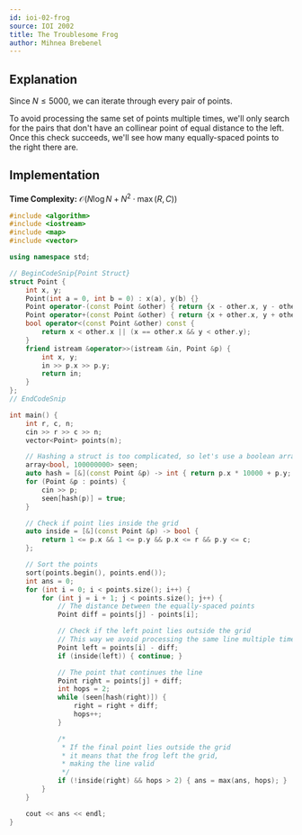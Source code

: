 ```yaml
---
id: ioi-02-frog
source: IOI 2002
title: The Troublesome Frog
author: Mihnea Brebenel
---
```


## Explanation

Since $N \le 5000$, we can iterate through every pair of points.

To avoid processing the same set of points multiple times, we'll only
search for the pairs that don't have an collinear point of equal distance to the left.
Once this check succeeds, we'll see how many equally-spaced points to the right there are.

## Implementation

**Time Complexity:** $\mathcal{O}(N \log N + N^2 \cdot \max(R, C))$

<LanguageSection>
<CPPSection>

```cpp
#include <algorithm>
#include <iostream>
#include <map>
#include <vector>

using namespace std;

// BeginCodeSnip{Point Struct}
struct Point {
	int x, y;
	Point(int a = 0, int b = 0) : x(a), y(b) {}
	Point operator-(const Point &other) { return {x - other.x, y - other.y}; }
	Point operator+(const Point &other) { return {x + other.x, y + other.y}; }
	bool operator<(const Point &other) const {
		return x < other.x || (x == other.x && y < other.y);
	}
	friend istream &operator>>(istream &in, Point &p) {
		int x, y;
		in >> p.x >> p.y;
		return in;
	}
};
// EndCodeSnip

int main() {
	int r, c, n;
	cin >> r >> c >> n;
	vector<Point> points(n);

	// Hashing a struct is too complicated, so let's use a boolean array
	array<bool, 100000000> seen;
	auto hash = [&](const Point &p) -> int { return p.x * 10000 + p.y; };
	for (Point &p : points) {
		cin >> p;
		seen[hash(p)] = true;
	}

	// Check if point lies inside the grid
	auto inside = [&](const Point &p) -> bool {
		return 1 <= p.x && 1 <= p.y && p.x <= r && p.y <= c;
	};

	// Sort the points
	sort(points.begin(), points.end());
	int ans = 0;
	for (int i = 0; i < points.size(); i++) {
		for (int j = i + 1; j < points.size(); j++) {
			// The distance between the equally-spaced points
			Point diff = points[j] - points[i];

			// Check if the left point lies outside the grid
			// This way we avoid processing the same line multiple times
			Point left = points[i] - diff;
			if (inside(left)) { continue; }

			// The point that continues the line
			Point right = points[j] + diff;
			int hops = 2;
			while (seen[hash(right)]) {
				right = right + diff;
				hops++;
			}

			/*
			 * If the final point lies outside the grid
			 * it means that the frog left the grid,
			 * making the line valid
			 */
			if (!inside(right) && hops > 2) { ans = max(ans, hops); }
		}
	}

	cout << ans << endl;
}
```

</CPPSection>
</LanguageSection>
